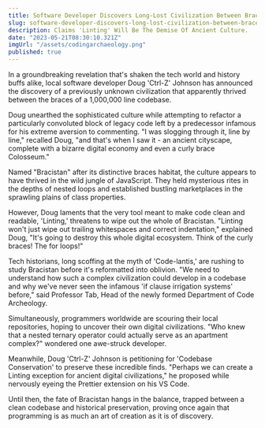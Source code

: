 ```yaml
---
title: Software Developer Discovers Long-Lost Civilization Between Braces in 1,000,000 Line Codebase
slug: software-developer-discovers-long-lost-civilization-between-braces-in-million-line-codebase
description: Claims 'Linting' Will Be The Demise Of Ancient Culture.
date: "2023-05-21T08:30:10.321Z"
imgUrl: "/assets/codingarchaeology.png"
published: true
---
```


In a groundbreaking revelation that's shaken the tech world and history buffs alike, local software developer Doug 'Ctrl-Z' Johnson has announced the discovery of a previously unknown civilization that apparently thrived between the braces of a 1,000,000 line codebase.

Doug unearthed the sophisticated culture while attempting to refactor a particularly convoluted block of legacy code left by a predecessor infamous for his extreme aversion to commenting. "I was slogging through it, line by line," recalled Doug, "and that's when I saw it - an ancient cityscape, complete with a bizarre digital economy and even a curly brace Colosseum."

Named "Bracistan" after its distinctive braces habitat, the culture appears to have thrived in the wild jungle of JavaScript. They held mysterious rites in the depths of nested loops and established bustling marketplaces in the sprawling plains of class properties.

However, Doug laments that the very tool meant to make code clean and readable, 'Linting,' threatens to wipe out the whole of Bracistan. "Linting won't just wipe out trailing whitespaces and correct indentation," explained Doug, "It's going to destroy this whole digital ecosystem. Think of the curly braces! The for loops!"

Tech historians, long scoffing at the myth of 'Code-lantis,' are rushing to study Bracistan before it's reformatted into oblivion. "We need to understand how such a complex civilization could develop in a codebase and why we've never seen the infamous 'if clause irrigation systems' before," said Professor Tab, Head of the newly formed Department of Code Archeology.

Simultaneously, programmers worldwide are scouring their local repositories, hoping to uncover their own digital civilizations. "Who knew that a nested ternary operator could actually serve as an apartment complex?" wondered one awe-struck developer.

Meanwhile, Doug 'Ctrl-Z' Johnson is petitioning for 'Codebase Conservation' to preserve these incredible finds. "Perhaps we can create a Linting exception for ancient digital civilizations," he proposed while nervously eyeing the Prettier extension on his VS Code.

Until then, the fate of Bracistan hangs in the balance, trapped between a clean codebase and historical preservation, proving once again that programming is as much an art of creation as it is of discovery.
